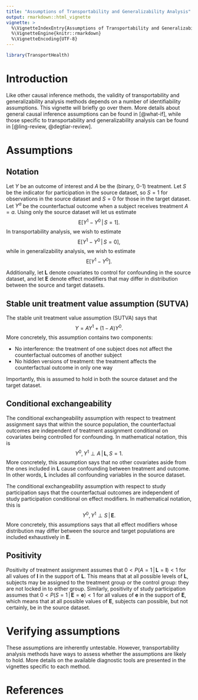 ```yaml
---
title: "Assumptions of Transportability and Generalizability Analysis"
output: rmarkdown::html_vignette
vignette: >
  %\VignetteIndexEntry{Assumptions of Transportability and Generalizability Analysis}
  %\VignetteEngine{knitr::rmarkdown}
  %\VignetteEncoding{UTF-8}
---
```



```r
library(TransportHealth)
```

\newcommand{\given}{\,|\,}
\newcommand{\E}{\mathrm{E}}

# Introduction

Like other causal inference methods, the validity of transportability and generalizability analysis methods depends on a number of identifiability assumptions. This vignette will briefly go over them. More details about general causal inference assumptions can be found in [@what-if], while those specific to transportability and generalizability analysis can be found in [@ling-review, @degtiar-review].

# Assumptions

## Notation

Let $Y$ be an outcome of interest and $A$ be the (binary, 0-1) treatment. Let $S$ be the indicator for participation in the source dataset, so $S = 1$ for observations in the source dataset and $S = 0$ for those in the target dataset. Let $Y^a$ be the counterfactual outcome when a subject receives treatment $A = a$. Using only the source dataset will let us estimate
$$\E[Y^1 - Y^0 \given S = 1].$$
In transportability analysis, we wish to estimate
$$\E[Y^1 - Y^0 \given S = 0],$$
while in generalizability analysis, we wish to estimate
$$\E[Y^1 - Y^0].$$

Additionally, let $\mathbf{L}$ denote covariates to control for confounding in the source dataset, and let $\mathbf{E}$ denote effect modifiers that may differ in distribution between the source and target datasets.

## Stable unit treatment value assumption (SUTVA)

The stable unit treatment value assumption (SUTVA) says that
$$Y = AY^1 + (1-A)Y^0.$$
More concretely, this assumption contains two components:

 - No interference: the treatment of one subject does not affect the counterfactual outcomes of another subject
 - No hidden versions of treatment: the treatment affects the counterfactual outcome in only one way
 
Importantly, this is assumed to hold in both the source dataset and the target dataset.
 
## Conditional exchangeability

The conditional exchangeability assumption with respect to treatment assignment says that within the source population, the counterfactual outcomes are independent of treatment assignment conditional on covariates being controlled for confounding. In mathematical notation, this is
$$Y^0, Y^1 \perp A \given \mathbf{L}, S = 1.$$
More concretely, this assumption says that no other covariates aside from the ones included in $\mathbf{L}$ cause confounding between treatment and outcome. In other words, $\mathbf{L}$ includes all confounding variables in the source dataset.

The conditional exchangeability assumption with respect to study participation says that the counterfactual outcomes are independent of study participation conditional on effect modifiers. In mathematical notation, this is
$$Y^0, Y^1 \perp S \given \mathbf{E}.$$
More concretely, this assumptions says that all effect modifiers whose distribution may differ between the source and target populations are included exhaustively in $\mathbf{E}$.

## Positivity

Positivity of treatment assignment assumes that $0 < P(A = 1 \given \mathbf{L} = \mathbf{l}) < 1$ for all values of $\mathbf{l}$ in the support of $\mathbf{L}$. This means that at all possible levels of $\mathbf{L}$, subjects may be assigned to the treatment group or the control group: they are not locked in to either group. Similarly, positivity of study participation assumes that $0 < P(S = 1 \given \mathbf{E} = \mathbf{e}) < 1$ for all values of $\mathbf{e}$ in the support of $\mathbf{E}$, which means that at all possible values of $\mathbf{E}$, subjects can possible, but not certainly, be in the source dataset.

# Verifying assumptions

These assumptions are inherently untestable. However, transportability analysis methods have ways to assess whether the assumptions are likely to hold. More details on the available diagnostic tools are presented in the vignettes specific to each method.

# References

::: {#refs}
:::